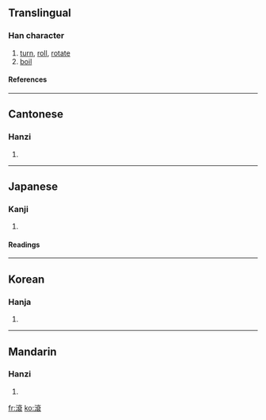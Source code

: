 {{see|滚}}

==Translingual==
===Han character===
{{Han char|rn=85|rad=水|as=11|sn=14|four=3013<sub>2</sub>|canj=水卜金女 (EYCV)}}
# [[turn]], [[roll]], [[rotate]]
# [[boil]]
====References====
{{Han ref|kx=0644.170|dkj=18098|dj=1052.020|hdz=31705.040|uh=6EFE|ud=28414|bh=BA75|bd=47733}}

----
==Cantonese==
===Hanzi===
{{yue-hanzi|jyut=|y=gwan2, kwan2}}
# {{defn|Cantonese}}

----
==Japanese==
===Kanji===
{{ja-kanji|grade=|rs=水11}}
# {{defn|Japanese}} 
====Readings====
{{ja-readings|on=[[こん]] (kon)|kun=[[たぎる]] (tagiru)}}

----
==Korean==
===Hanja===
{{ko-hanja|hangeul=곤|eumhun=|rv=gon|mr=kon|y=kon}}
# {{defn|Korean}}

----
==Mandarin==
===Hanzi===
{{cmn-hanzi|sim=滚|pin=[[gǔn]] (gun3), [[mèn]] (men4)|wg=kun<sup>3</sup>, men<sup>4</sup>}}
# {{defn|Mandarin}}

[[fr:滾]]
[[ko:滾]]